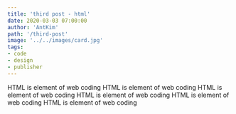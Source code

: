 ```yaml
---
title: 'third post - html'
date: 2020-03-03 07:00:00
author: 'AntKim'
path: '/third-post'
image: '../../images/card.jpg'
tags:
- code
- design
- publisher
---
```

HTML is element of web coding
HTML is element of web coding
HTML is element of web coding
HTML is element of web coding
HTML is element of web coding
HTML is element of web coding